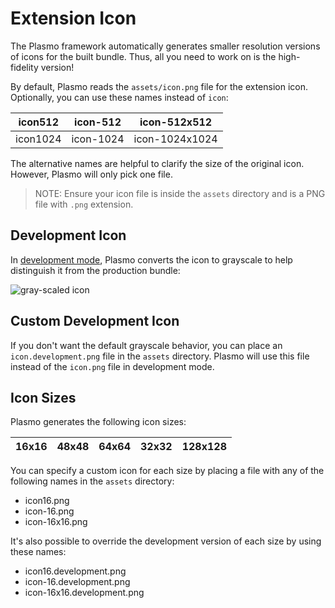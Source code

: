 # Extension Icon

The Plasmo framework automatically generates smaller resolution versions of icons for the built bundle. Thus, all you need to work on is the high-fidelity version!

By default, Plasmo reads the `assets/icon.png` file for the extension icon. Optionally, you can use these names instead of `icon`:

| icon512  | icon-512  | icon-512x512   |
| -------- | --------- | -------------- |
| icon1024 | icon-1024 | icon-1024x1024 |

The alternative names are helpful to clarify the size of the original icon. However, Plasmo will only pick one file. 

> NOTE: Ensure your icon file is inside the `assets` directory and is a PNG file with `.png` extension.

## Development Icon

In [development mode](/workflows/dev), Plasmo converts the icon to grayscale to help distinguish it from the production bundle:

![gray-scaled icon](/screenshots/2022-09-26-01-52-08.png)

## Custom Development Icon

If you don't want the default grayscale behavior, you can place an `icon.development.png` file in the `assets` directory. Plasmo will use this file instead of the `icon.png` file in development mode.

## Icon Sizes

Plasmo generates the following icon sizes:

| 16x16 | 48x48 | 64x64 | 32x32 | 128x128 |
| ----- | ----- | ----- | ----- | ------- |

You can specify a custom icon for each size by placing a file with any of the following names in the `assets` directory:

- icon16.png
- icon-16.png
- icon-16x16.png

It's also possible to override the development version of each size by using these names:

- icon16.development.png
- icon-16.development.png
- icon-16x16.development.png
